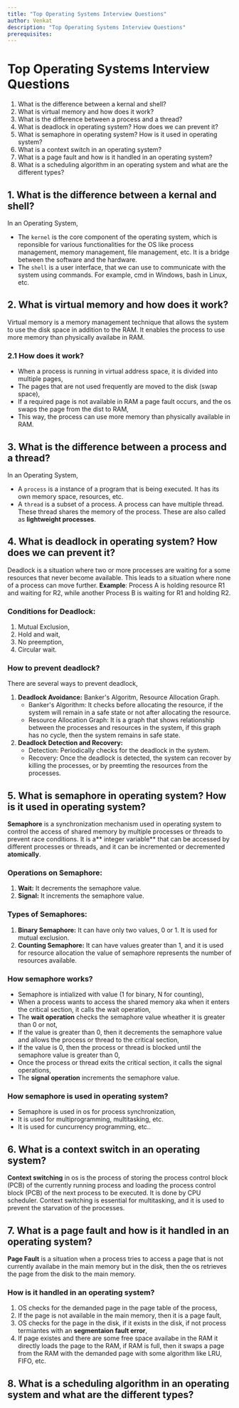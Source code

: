 ```yaml
---
title: "Top Operating Systems Interview Questions"
author: Venkat
description: "Top Operating Systems Interview Questions"
prerequisites:
---
```


# Top Operating Systems Interview Questions
1. What is the difference between a kernal and shell?
2. What is virtual memory and how does it work?
3. What is the difference between a process and a thread?
4. What is deadlock in operating system? How does we can prevent it?
5. What is semaphore in operating system? How is it used in operating system?
6. What is a context switch in an operating system?
7. What is a page fault and how is it handled in an operating system?
8. What is a scheduling algorithm in an operating system and what are the different types?

## 1. What is the difference between a kernal and shell?
In an Operating System, 
- The `kernel` is the core component of the operating system, which is reponsible for various functionalities for the OS like process management, memory management, file management, etc. It is a bridge between the software and the hardware.
- The `shell` is a user interface, that we can use to communicate with the system using commands. For example, cmd in Windows, bash in Linux, etc.

## 2. What is virtual memory and how does it work?
Virtual memory is a memory management technique that allows the system to use the disk space in addition to the RAM. It enables the process to use more memory than physically availabe in RAM.

### 2.1 How does it work?
- When a process is running in virtual address space, it is divided into multiple pages,
- The pages that are not used frequently are moved to the disk (swap space),
- If a required page is not available in RAM a page fault occurs, and the os swaps the page from the dist to RAM,
- This way, the process can use more memory than physically available in RAM.

## 3. What is the difference between a process and a thread?
In an Operating System,
- A `process` is a instance of a program that is being executed. It has its own memory space, resources, etc.
- A `thread` is a subset of a process. A process can have multiple thread. These thread shares the memory of the process. These are also called as **lightweight processes**.


## 4. What is deadlock in operating system? How does we can prevent it?
Deadlock is a situation where two or more processes are waiting for a some resources that never become available. This leads to a situation where none of a process can move further.
**Example**: Process A is holding resource R1 and waiting for R2, while another Process B is waiting for R1 and holding R2.

### Conditions for Deadlock:
1. Mutual Exclusion,
2. Hold and wait,
3. No preemption,
4. Circular wait.

### How to prevent deadlock?
There are several ways to prevent deadlock,
1. **Deadlock Avoidance:** Banker's Algoritm, Resource Allocation Graph.
    - Banker's Algorithm: It checks before allocating the resource, if the system will remain in a safe state or not after allocating the resource.
    - Resource Allocation Graph: It is a graph that shows relationship between the processes and resources in the system, if this graph has no cycle, then the system remains in safe state.
2. **Deadlock Detection and Recovery:** 
    - Detection: Periodically checks for the deadlock in the system.
    - Recovery: Once the deadlock is detected, the system can recover by killing the processes, or by preemting the resources from the processes.
    
## 5. What is semaphore in operating system? How is it used in operating system?
**Semaphore** is a synchronization mechanism used in operating system to control the access of shared memory by multiple processes or threads to prevent race conditions. 
It is a** integer variable** that can be accessed by different processes or threads, and it can be incremented or decremented **atomically**.

### Operations on Semaphore:
1. **Wait:** It decrements the semaphore value.
2. **Signal:** It increments the semaphore value.

### Types of Semaphores:
1. **Binary Semaphore:** It can have only two values, 0 or 1. It is used for mutual exclusion.
2. **Counting Semaphore:** It can have values greater than 1, and it is used for resource allocation the value of semaphore represents the number of resources available.

### How semaphore works?
- Semaphore is intialized with value (1 for binary, N for counting),
- When a process wants to access the shared memory aka when it enters the critical section, it calls the wait operation,
- The **wait operation** checks the semaphore value wheather it is greater than 0 or not,
- If the value is greater than 0, then it decrements the semaphore value and allows the process or thread to the critical section,
- If the value is 0, then the process or thread is blocked until the semaphore value is greater than 0,
- Once the process or thread exits the critical section, it calls the signal operations, 
- The **signal operation** increments the semaphore value.

### How semaphore is used in operating system?
- Semaphore is used in os for process synchronization, 
- It is used for multiprogramming, multitasking, etc.
- It is used for cuncurrency programming, etc..

## 6. What is a context switch in an operating system?
**Context switching** in os is the process of storing the process control block (PCB) of the currently running process and loading the process control block (PCB) of the next process to be executed. It is done by CPU scheduler.
Context switching is essential for multitasking, and it is used to prevent the starvation of the processes.

## 7. What is a page fault and how is it handled in an operating system?
**Page Fault** is a situation when a process tries to access a page that is not currently availabe in the main memory but in the disk, then the os retrieves the page from the disk to the main memory. 

### How is it handled in an operating system?
1. OS checks for the demanded page in the page table of the process,
2. If the page is not available in the main memory, then it is a page fault,
3. OS checks for the page in the disk, if it exists in the disk, if not process termiantes with an **segmentaion fault error**,
4. If page existes and there are some free space availabe in the RAM it directly loads the page to the RAM, if RAM is full, then it swaps a page from the RAM with the demanded page with some algorithm like LRU, FIFO, etc.

## 8. What is a scheduling algorithm in an operating system and what are the different types?

